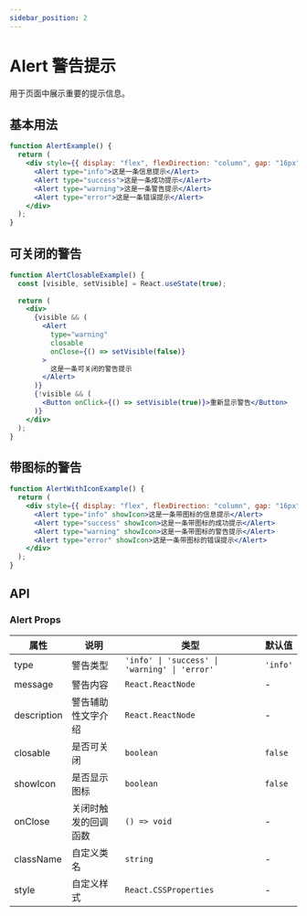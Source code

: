 ```yaml
---
sidebar_position: 2
---
```


# Alert 警告提示

用于页面中展示重要的提示信息。

## 基本用法

```jsx live
function AlertExample() {
  return (
    <div style={{ display: "flex", flexDirection: "column", gap: "16px" }}>
      <Alert type="info">这是一条信息提示</Alert>
      <Alert type="success">这是一条成功提示</Alert>
      <Alert type="warning">这是一条警告提示</Alert>
      <Alert type="error">这是一条错误提示</Alert>
    </div>
  );
}
```

## 可关闭的警告

```jsx live
function AlertClosableExample() {
  const [visible, setVisible] = React.useState(true);
  
  return (
    <div>
      {visible && (
        <Alert 
          type="warning" 
          closable 
          onClose={() => setVisible(false)}
        >
          这是一条可关闭的警告提示
        </Alert>
      )}
      {!visible && (
        <Button onClick={() => setVisible(true)}>重新显示警告</Button>
      )}
    </div>
  );
}
```

## 带图标的警告

```jsx live
function AlertWithIconExample() {
  return (
    <div style={{ display: "flex", flexDirection: "column", gap: "16px" }}>
      <Alert type="info" showIcon>这是一条带图标的信息提示</Alert>
      <Alert type="success" showIcon>这是一条带图标的成功提示</Alert>
      <Alert type="warning" showIcon>这是一条带图标的警告提示</Alert>
      <Alert type="error" showIcon>这是一条带图标的错误提示</Alert>
    </div>
  );
}
```

## API

### Alert Props

| 属性 | 说明 | 类型 | 默认值 |
| --- | --- | --- | --- |
| type | 警告类型 | `'info' \| 'success' \| 'warning' \| 'error'` | `'info'` |
| message | 警告内容 | `React.ReactNode` | - |
| description | 警告辅助性文字介绍 | `React.ReactNode` | - |
| closable | 是否可关闭 | `boolean` | `false` |
| showIcon | 是否显示图标 | `boolean` | `false` |
| onClose | 关闭时触发的回调函数 | `() => void` | - |
| className | 自定义类名 | `string` | - |
| style | 自定义样式 | `React.CSSProperties` | - |